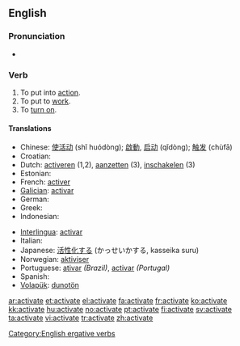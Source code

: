 ==English==

===Pronunciation===
*{{audio|en-us-activate.ogg|Audio (US)}}

===Verb===
{{en-verb|activat|ing}}

# To put into [[action]].
# To put to [[work]].
# To [[turn on]].

====Translations====
{{top}}
* Chinese: [[使活动]] (shǐ huódòng); [[啟動]], [[启动]] (qǐdòng); [[触发]] (chùfā)
* Croatian: {{t-|hr|aktivirati|alt=aktivírati}}
* Dutch: [[activeren]] (1,2), [[aanzetten]] (3), [[inschakelen]] (3)
* Estonian: {{t|et|rakendama}}
* French: [[activer]]
* [[Galician]]: [[activar]]
* German: {{t+|de|aktivieren}}
* Greek: {{t+|el|ενεργοποιώ|tr=energopoió}}
* Indonesian: {{t+|id|aktif|alt=mengaktifkan|xs=Indonesian}}
{{mid}}
* [[Interlingua]]: [[activar]]
* Italian: {{t-|it|attivare}}
* Japanese: [[活性化]]する (かっせいかする, kasseika suru)
* Norwegian: [[aktiviser]]
* Portuguese: [[ativar]] ''(Brazil)'', [[activar]] ''(Portugal)''
* Spanish: {{t+|es|activar}}
* [[Volapük]]: [[dunotön]]
{{bottom}}

[[Category:English ergative verbs]]

[[ar:activate]]
[[et:activate]]
[[el:activate]]
[[fa:activate]]
[[fr:activate]]
[[ko:activate]]
[[kk:activate]]
[[hu:activate]]
[[no:activate]]
[[pt:activate]]
[[fi:activate]]
[[sv:activate]]
[[ta:activate]]
[[vi:activate]]
[[tr:activate]]
[[zh:activate]]